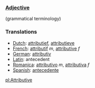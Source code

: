 ===[[Adjective]]===
(grammatical terminology)

===Translations===
*[[Dutch]]: [[attributief]], [[attributieve]]
*[[French]]: [[attributif]] ''m'', [[attributive]] ''f''
*[[German]]: [[attributiv]]
*[[Latin]]: antecedent
*[[Romanica]]: [[attributivo]] ''m'', [[attributiva]] ''f''
*[[Spanish]]: [[antecedente]]

[[pl:Attributive]]